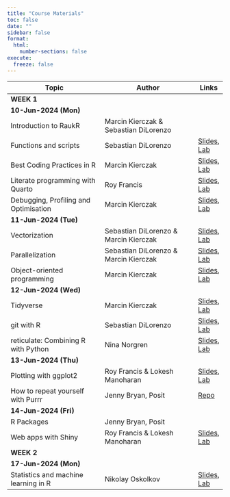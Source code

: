 ```yaml
---
title: "Course Materials"
toc: false
date: ""
sidebar: false
format:
  html:
    number-sections: false
execute:
  freeze: false
---
```


:::{.contents-table .column-body-outset}

|Topic                                  |Author                                 |Links|
|---------------------------------------|---------------------------------------|-----|
|[**WEEK 1**]{.badge .badge-secondary}                                |||
|[**10-Jun-2024 (Mon)**]{.badge .badge-secondary}    |                                       ||
|Introduction to RaukR                  |Marcin Kierczak & Sebastian DiLorenzo  ||
|Functions and scripts                  |Sebastian DiLorenzo                    |[Slides](slides/scripting/index.html), [Lab](labs/scripting/index.html)|
|Best Coding Practices in R             |Marcin Kierczak                        |[Slides](slides/coding/index.html), [Lab](labs/coding/index.html)|
|Literate programming with Quarto |Roy Francis                            |[Slides](slides/quarto/index.html), [Lab](labs/quarto/index.html)|
|Debugging, Profiling and Optimisation  |Marcin Kierczak                        |[Slides](slides/debugging/index.html), [Lab](labs/debugging/index.html)|
|[**11-Jun-2024 (Tue)**]{.badge .badge-secondary}    |                                       ||
|Vectorization                          |Sebastian DiLorenzo & Marcin Kierczak  |[Slides](slides/vectorization/index.html), [Lab](labs/vectorization/index.html)|
|Parallelization                        |Sebastian DiLorenzo & Marcin Kierczak  |[Slides](slides/parallelization/index.html), [Lab](labs/parallelization/index.html)|
|Object-oriented programming            |Marcin Kierczak                        |[Slides](slides/oop/index.html), [Lab](labs/oop/index.html)|
|[**12-Jun-2024 (Wed)**]{.badge .badge-secondary}    |                                       ||
|Tidyverse                              |Marcin Kierczak                        |[Slides](slides/tidyverse/index.html), [Lab](labs/tidyverse/index.html)|
|git with R                             |Sebastian DiLorenzo                    |[Slides](slides/git/index.html), [Lab](labs/git/index.html)|
|reticulate: Combining R with Python    |Nina Norgren                           |[Slides](slides/reticulate/index.html), [Lab](labs/reticulate/index.html)|
|[**13-Jun-2024 (Thu)**]{.badge .badge-secondary}    |                                       ||
|Plotting with ggplot2                  |Roy Francis & Lokesh Manoharan         |[Slides](slides/ggplot/index.html), [Lab](labs/ggplot/index.html)|
|How to repeat yourself with Purrr      |Jenny Bryan, Posit                     |[Repo](https://github.com/jennybc/2023_raukr-purrr-pkg-dev)|
|[**14-Jun-2024 (Fri)**]{.badge .badge-secondary}    |                                       ||
|R Packages                             |Jenny Bryan, Posit                    ||
|Web apps with Shiny                    |Roy Francis & Lokesh Manoharan         |[Slides](slides/shiny/index.html), [Lab](labs/shiny/index.html)|
|[**WEEK 2**]{.badge .badge-secondary}                                |||
|[**17-Jun-2024 (Mon)**]{.badge .badge-secondary}    |                                       ||
|Statistics and machine learning in R   |Nikolay Oskolkov                       |[Slides](slides/ml/index.html), [Lab](labs/ml/index.html)|

:::

